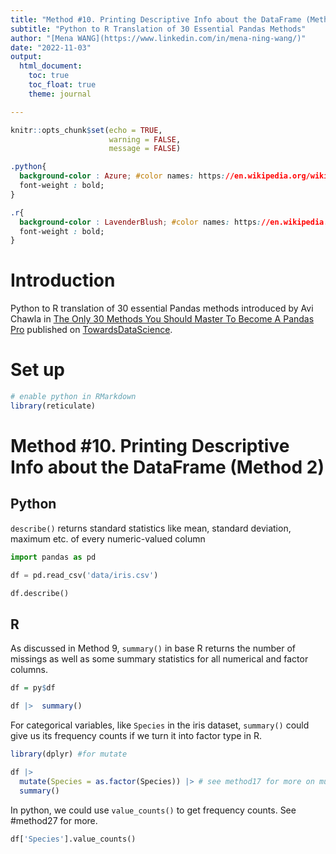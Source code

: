 ```yaml
---
title: "Method #10. Printing Descriptive Info about the DataFrame (Method 2)"
subtitle: "Python to R Translation of 30 Essential Pandas Methods"
author: "[Mena WANG](https://www.linkedin.com/in/mena-ning-wang/)"
date: "2022-11-03"
output: 
  html_document:
    toc: true
    toc_float: true
    theme: journal

---
```


```r
knitr::opts_chunk$set(echo = TRUE,
                      warning = FALSE,
                      message = FALSE)
```


```css

.python{
  background-color : Azure; #color names: https://en.wikipedia.org/wiki/Web_colors
  font-weight : bold;
}

.r{
  background-color : LavenderBlush; #color names: https://en.wikipedia.org/wiki/Web_colors
  font-weight : bold;
}

```

# Introduction

Python to R translation of 30 essential Pandas methods introduced by Avi Chawla in [The Only 30 Methods You Should Master To Become A Pandas Pro](https://towardsdatascience.com/the-only-30-methods-you-should-master-to-become-a-pandas-pro-749795084bb2) published on [TowardsDataScience](https://towardsdatascience.com/).  

# Set up

```r
# enable python in RMarkdown
library(reticulate)

```

# Method #10. Printing Descriptive Info about the DataFrame (Method 2)

## Python

`describe()` returns standard statistics like mean, standard deviation, maximum etc. of every numeric-valued column

```python
import pandas as pd

df = pd.read_csv('data/iris.csv')

df.describe()
```


## R

As discussed in Method 9, `summary()` in base R returns the number of missings as well as some summary statistics for all numerical and factor columns.  

```r

df = py$df

df |>  summary()

```


For categorical variables, like `Species` in the iris dataset, `summary()` could give us its frequency counts if we turn it into factor type in R. 

```r

library(dplyr) #for mutate

df |> 
  mutate(Species = as.factor(Species)) |> # see method17 for more on mutate()   
  summary()

```

In python, we could use `value_counts()` to get frequency counts. See #method27 for more.

```python
df['Species'].value_counts()

```

